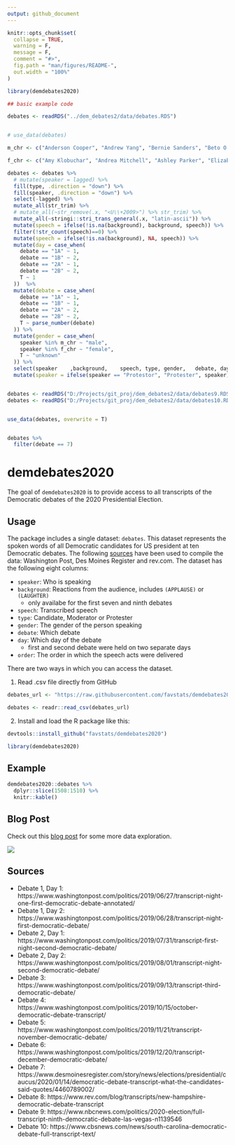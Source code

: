 ```yaml
---
output: github_document
---
```


<!-- README.md is generated from README.Rmd. Please edit that file -->

```r
knitr::opts_chunk$set(
  collapse = TRUE,
  warning = F,
  message = F,
  comment = "#>",
  fig.path = "man/figures/README-",
  out.width = "100%"
)

library(demdebates2020)

```


```r
## basic example code

debates <- readRDS("../dem_debates2/data/debates.RDS")


# use_data(debates)

m_chr <- c("Anderson Cooper", "Andrew Yang", "Bernie Sanders", "Beto O'Rourke", "Bill de Blasio", "Chuck Todd", "Cory Booker", "David Muir", "Don Lemon", "Eric Swalwell", "George Stephanopoulos", "Jake Tapper", "Jay Inslee", "Joe Biden", "John Delaney", "John Hickenlooper", "Jorge Ramos", "Joe Diaz-Balart", "Julian Castro", "Lester Holt", "Mark Lacey", "Michael Bennet", "Pete Buttigieg", "Steve Bullock", "Tim Alberta", "Tim Ryan", "Tom Steyer", "Wolf Blizer", "Jose Diaz-Balart")

f_chr <- c("Amy Klobuchar", "Andrea Mitchell", "Ashley Parker", "Elizabeth Warren", "Judy Woodruff", "Kamala Harris", "Kirsten Gillibrand", "Kristen Welker", "Marianne Williamson", "Rachel Maddow", "Tulsi Gabbard", "Abby Phillip", "Amna Nawaz", "Brianne Pfannenstiel", "Dana Bash", "Erin Burnett", "Lindsey Davis", "Savannah Guthrie", "Yamiche Alcindor")

debates <- debates %>%  
  # mutate(speaker = lagged) %>%  
  fill(type, .direction = "down") %>% 
  fill(speaker, .direction = "down") %>% 
  select(-lagged) %>%
  mutate_all(str_trim) %>% 
  # mutate_all(~str_remove(.x, "<U\\+2009>") %>% str_trim) %>%
  mutate_all(~stringi::stri_trans_general(.x, "latin-ascii")) %>%
  mutate(speech = ifelse(!is.na(background), background, speech)) %>%
  filter(!str_count(speech)==0) %>%
  mutate(speech = ifelse(!is.na(background), NA, speech)) %>%
  mutate(day = case_when(
    debate == "1A" ~ 1,
    debate == "1B" ~ 2,
    debate == "2A" ~ 1,
    debate == "2B" ~ 2,
    T ~ 1
  ))  %>% 
  mutate(debate = case_when(
    debate == "1A" ~ 1,
    debate == "1B" ~ 1,
    debate == "2A" ~ 2,
    debate == "2B" ~ 2,
    T ~ parse_number(debate)
  )) %>% 
  mutate(gender = case_when(
    speaker %in% m_chr ~ "male",
    speaker %in% f_chr ~ "female",
    T ~ "unknown"
  )) %>% 
  select(speaker	,background,	speech,	type, gender,	debate,	day	) %>% 
  mutate(speaker = ifelse(speaker == "Protestor", "Protester", speaker))


debates <- readRDS("D:/Projects/git_proj/dem_debates2/data/debates9.RDS")
debates <- readRDS("D:/Projects/git_proj/dem_debates2/data/debates10.RDS")


use_data(debates, overwrite = T)


debates %>% 
  filter(debate == 7)

```

# demdebates2020


The goal of `demdebates2020` is to provide access to all transcripts of the Democratic debates of the 2020 Presidential Election.

## Usage

The package includes a single dataset: `debates`. This dataset represents the spoken words of all Democratic candidates for US president at ten Democratic debates. The following [sources](https://github.com/favstats/demdebates2020#sources) have been used to compile the data: Washington Post, Des Moines Register and rev.com. The dataset has the following eight columns:

+ `speaker`: Who is speaking
+ `background`: Reactions from the audience, includes `(APPLAUSE)` or `(LAUGHTER)` 
    + only availabe for the first seven and ninth debates
+ `speech`: Transcribed speech
+ `type`: Candidate, Moderator or Protester
+ `gender`: The gender of the person speaking
+ `debate`: Which debate 
+ `day`: Which day of the debate 
    + first and second debate were held on two separate days
+ `order`: The order in which the speech acts were delivered

There are two ways in which you can access the dataset.

1. Read .csv file directly from GitHub

```r
debates_url <- "https://raw.githubusercontent.com/favstats/demdebates2020/master/data/debates.csv"

debates <- readr::read_csv(debates_url)

```

2. Install and load the R package like this:

```r
devtools::install_github("favstats/demdebates2020")

library(demdebates2020)
``` 

## Example

```r
demdebates2020::debates %>% 
  dplyr::slice(1508:1510) %>% 
  knitr::kable()


```


## Blog Post

Check out this [blog post](http://www.favstats.eu/post/demdebates/) for some more data exploration.

![](https://raw.githubusercontent.com/favstats/demdebates2020/master/vignettes/images/tfidfplot.png)




## Sources

+ Debate 1, Day 1: https://www.washingtonpost.com/politics/2019/06/27/transcript-night-one-first-democratic-debate-annotated/
+ Debate 1, Day 2: https://www.washingtonpost.com/politics/2019/06/28/transcript-night-first-democratic-debate/
+ Debate 2, Day 1: https://www.washingtonpost.com/politics/2019/07/31/transcript-first-night-second-democratic-debate/
+ Debate 2, Day 2: https://www.washingtonpost.com/politics/2019/08/01/transcript-night-second-democratic-debate/
+ Debate 3: https://www.washingtonpost.com/politics/2019/09/13/transcript-third-democratic-debate/
+ Debate 4: https://www.washingtonpost.com/politics/2019/10/15/october-democratic-debate-transcript/
+ Debate 5: https://www.washingtonpost.com/politics/2019/11/21/transcript-november-democratic-debate/
+ Debate 6: https://www.washingtonpost.com/politics/2019/12/20/transcript-december-democratic-debate/
+ Debate 7: https://www.desmoinesregister.com/story/news/elections/presidential/caucus/2020/01/14/democratic-debate-transcript-what-the-candidates-said-quotes/4460789002/
+ Debate 8: https://www.rev.com/blog/transcripts/new-hampshire-democratic-debate-transcript
+ Debate 9: https://www.nbcnews.com/politics/2020-election/full-transcript-ninth-democratic-debate-las-vegas-n1139546
+ Debate 10: https://www.cbsnews.com/news/south-carolina-democratic-debate-full-transcript-text/
